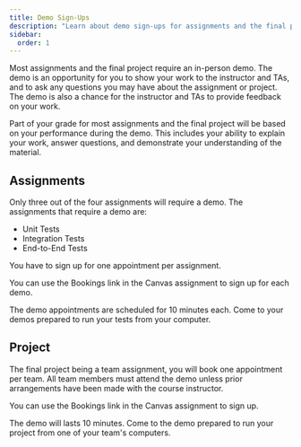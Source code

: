```yaml
---
title: Demo Sign-Ups
description: "Learn about demo sign-ups for assignments and the final project, including which assignments require demos and how to schedule your demo appointments."
sidebar:
  order: 1
---
```


Most assignments and the final project require an in-person demo.  The demo is an opportunity for you to show your work to the instructor and TAs, and to ask any questions you may have about the assignment or project. The demo is also a chance for the instructor and TAs to provide feedback on your work.

Part of your grade for most assignments and the final project will be based on your performance during the demo. This includes your ability to explain your work, answer questions, and demonstrate your understanding of the material.

## Assignments

Only three out of the four assignments will require a demo. The assignments that require a demo are:

- Unit Tests
- Integration Tests
- End-to-End Tests

You have to sign up for one appointment per assignment.

You can use the Bookings link in the Canvas assignment to sign up for each demo. 

The demo appointments are scheduled for 10 minutes each. Come to your demos prepared to run your tests from your computer.

## Project

The final project being a team assignment, you will book one appointment per team. All team members must attend the demo unless prior arrangements have been made with the course instructor.

You can use the Bookings link in the Canvas assignment to sign up. 

The demo will lasts 10 minutes. Come to the demo prepared to run your project from one of your team's computers.
